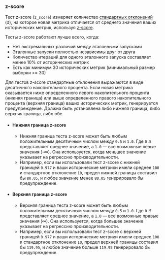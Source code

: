 ### z-score

Тест z-score (`z_score`) измеряет количество [стандартных отклонений](https://en.wikipedia.org/wiki/Standard_deviation) (σ), на которое новая метрика отличается от среднего значения ваших исторических метрик, используя [z-score](https://en.wikipedia.org/wiki/Standard_score).

Тесты z-score работают лучше всего, когда:
- Нет экстремальных различий между эталонными запусками
- Эталонные запуски полностью независимы друг от друга
- Количество итераций для одного эталонного запуска составляет менее 10% от исторических метрик
- Есть как минимум 30 исторических метрик (минимальный размер выборки >= 30)

Для тестов z-score стандартные отклонения выражаются в виде десятичного накопительного процента.
Если новая метрика оказывается ниже определенного левого накопительного процента (нижняя граница) или выше определенного правого накопительного процента (верхняя граница) ваших исторических метрик, генерируется предупреждение.
Должна быть установлена либо нижняя граница, либо верхняя граница, либо обе.

- #### Нижняя граница z-score
  - Нижняя граница теста z-score может быть любым положительным десятичным числом между `0.5` и `1.0`. Где `0.5` представляет среднее значение, а `1.0` — все возможные левые значения (-∞). Она используется, когда меньшее значение указывает на регрессию производительности.
  - Например, если вы использовали тест z-score с нижней границей `0.977` и ваши исторические метрики имели среднее `100` и стандартное отклонение `10`, предел нижней границы составил бы `80.05`, и любое значение менее `80.05` генерировало бы предупреждение.
- #### Верхняя граница z-score
  - Верхняя граница теста z-score может быть любым положительным десятичным числом между `0.5` и `1.0`. Где `0.5` представляет среднее значение, а `1.0` — все возможные правые значения (∞). Она используется, когда большее значение указывает на регрессию производительности.
  - Например, если вы использовали тест z-score с верхней границей `0.977` и ваши исторические метрики имели среднее `100` и стандартное отклонение `10`, предел верхней границы составил бы `119.95`, и любое значение больше `119.95` генерировало бы предупреждение.